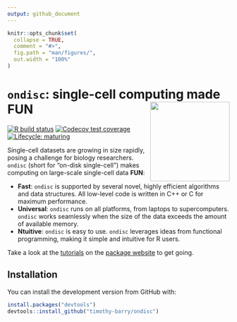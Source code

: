 ```yaml
---
output: github_document
---
```


<!-- README.md is generated from README.Rmd. Please edit that file -->

```r
knitr::opts_chunk$set(
  collapse = TRUE,
  comment = "#>",
  fig.path = "man/figures/",
  out.width = "100%"
)
```

# `ondisc`: single-cell computing made FUN <img src="man/figures/hex.png" align="right" alt="" width="180" />

<!-- badges: start -->
[![R build status](https://travis-ci.com/timothy-barry/ondisc.svg?branch=main)](https://travis-ci.com/timothy-barry/ondisc)
[![Codecov test coverage](https://codecov.io/gh/Timothy-Barry/ondisc/branch/main/graph/badge.svg)](https://codecov.io/gh/Timothy-Barry/ondisc?branch=main)
[![Lifecycle: maturing](https://img.shields.io/badge/lifecycle-maturing-blue.svg)](https://www.tidyverse.org/lifecycle/#maturing)
<!-- badges: end -->

Single-cell datasets are growing in size rapidly, posing a challenge for biology researchers. `ondisc` (short for "on-disk single-cell") makes computing on large-scale single-cell data **FUN**:

- **Fast**: `ondisc` is supported by several novel, highly efficient algorithms and data structures. All low-level code is written in C++ or C for maximum performance.
- **Universal**: `ondisc` runs on all platforms, from laptops to supercomputers. `ondisc` works seamlessly when the size of the data exceeds the amount of available memory. 
- **Ntuitive**: `ondisc` is easy to use. `ondisc` leverages ideas from functional programming, making it simple and intuitive for R users.

Take a look at the [tutorials](https://timothy-barry.github.io/ondisc/articles/tutorial_odm_class.html) on the [package website](https://timothy-barry.github.io/ondisc/index.html) to get going.

## Installation

You can install the development version from GitHub with:

``` r
install.packages("devtools")
devtools::install_github("timothy-barry/ondisc")
```
